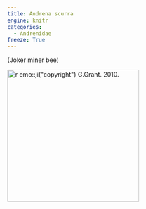 ```yaml
---
title: Andrena scurra
engine: knitr
categories:
  - Andrenidae
freeze: True
---
```

(Joker miner bee)

[![`r emo::ji("copyright")` G.Grant. 2010.](/files/no_bee.png){height=300}](https://www.zoology.ubc.ca/entomology/main/Hymenoptera/Andrenidae/Andrena%20scurra%20female%20(3lateral)%20.jpg)
